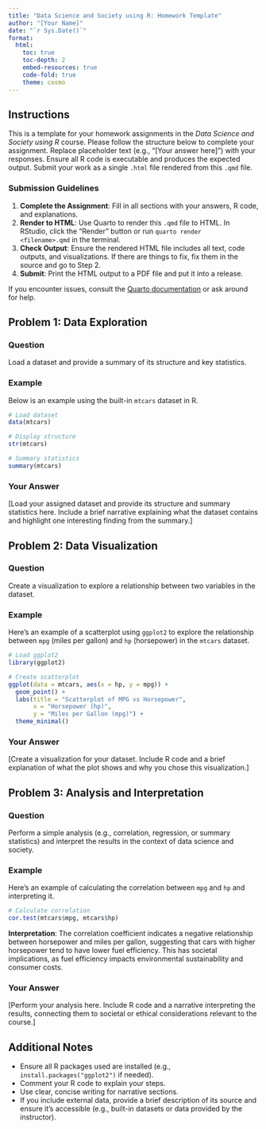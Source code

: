 ```yaml
---
title: "Data Science and Society using R: Homework Template"
author: "[Your Name]"
date: "`r Sys.Date()`"
format:
  html:
    toc: true
    toc-depth: 2
    embed-resources: true
    code-fold: true
    theme: cosmo
---
```


## Instructions

This is a template for your homework assignments in the *Data Science
and Society using R* course. Please follow the structure below to
complete your assignment. Replace placeholder text (e.g., "[Your
answer here]") with your responses. Ensure all R code is executable
and produces the expected output. Submit your work as a single `.html`
file rendered from this `.qmd` file.


### Submission Guidelines
1. **Complete the Assignment**: Fill in all sections with your
   answers, R code, and explanations.
2. **Render to HTML**: Use Quarto to render this `.qmd` file to
   HTML. In RStudio, click the "Render" button or run `quarto render
   <filename>.qmd` in the terminal.
3. **Check Output**: Ensure the rendered HTML file includes all text,
   code outputs, and visualizations. If there are things to fix, fix
   them in the source and go to Step 2.   
4. **Submit**: Print the HTML output to a PDF file and put it into a
release.

If you encounter issues, consult the
[Quarto documentation](https://quarto.org) or ask around for help.


## Problem 1: Data Exploration

### Question
Load a dataset and provide a summary of its structure and key statistics.

### Example
Below is an example using the built-in `mtcars` dataset in R.

```r
# Load dataset
data(mtcars)

# Display structure
str(mtcars)

# Summary statistics
summary(mtcars)
```

### Your Answer
[Load your assigned dataset and provide its structure and summary
statistics here. Include a brief narrative explaining what the dataset
contains and highlight one interesting finding from the summary.]


## Problem 2: Data Visualization

### Question
Create a visualization to explore a relationship between two variables in the dataset.

### Example
Here’s an example of a scatterplot using `ggplot2` to explore the
relationship between `mpg` (miles per gallon) and `hp` (horsepower) in
the `mtcars` dataset.


```r
# Load ggplot2
library(ggplot2)

# Create scatterplot
ggplot(data = mtcars, aes(x = hp, y = mpg)) +
  geom_point() +
  labs(title = "Scatterplot of MPG vs Horsepower",
       x = "Horsepower (hp)",
       y = "Miles per Gallon (mpg)") +
  theme_minimal()
```

### Your Answer
[Create a visualization for your dataset. Include R code and a brief
explanation of what the plot shows and why you chose this
visualization.]


## Problem 3: Analysis and Interpretation

### Question
Perform a simple analysis (e.g., correlation, regression, or summary
statistics) and interpret the results in the context of data science
and society.


### Example
Here’s an example of calculating the correlation between `mpg` and
`hp` and interpreting it.

```r
# Calculate correlation
cor.test(mtcars$mpg, mtcars$hp)
```

**Interpretation**: The correlation coefficient indicates a negative
relationship between horsepower and miles per gallon, suggesting that
cars with higher horsepower tend to have lower fuel efficiency. This
has societal implications, as fuel efficiency impacts environmental
sustainability and consumer costs.


### Your Answer
[Perform your analysis here. Include R code and a narrative
interpreting the results, connecting them to societal or ethical
considerations relevant to the course.]


## Additional Notes
- Ensure all R packages used are installed (e.g.,
  `install.packages("ggplot2")` if needed).
- Comment your R code to explain your steps.
- Use clear, concise writing for narrative sections.
- If you include external data, provide a brief description of its
  source and ensure it’s accessible (e.g., built-in datasets or data
  provided by the instructor).

